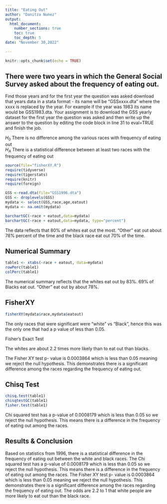```yaml
---
title: "Eating Out"
author: "Danitza Nunez"
output: 
  html_document:
    number_sections: true
    toc: true
    toc_depth: 5
date: "November 30,2022"    
    
---
```


```r
knitr::opts_chunk$set(echo = TRUE)
```

## There were two years in which the General Social Survey asked about the frequency of eating out.
Find those years and for the first year the question was asked download that years data in a stata format - its name will be "GSSxxxx.dta" where the xxxx is replaced by the year.  For example if the year was 1983 its name would be GSS1983.dta. Your assignment is to download the GSS yearly dataset for the first year the question was asked and then  write up the answer to the question by editing the  code block in line 31 to eval=TRUE and finish the job. 

$H_0$ There is no difference among the various races with frequency of eating out  
$H_A$ There is a statistical difference between at least two races with the frequency of eating out  



```r
source(file="fisherXY.R")
require(tidyverse)
require(tigerstats)
require(knitr)
require(foreign)
```
```r
GSS <-read.dta(file="GSS1996.dta")
GSS <- droplevels(GSS)
mydata <- select(GSS,race,age,eatout)
mydata <- na.omit(mydata)
```


```r
barchartGC(~race + eatout,data=mydata)
barchartGC(~race + eatout,data=mydata, type="percent")

```

The data reflects that 80% of whites eat out the most. "Other" eat out about 78% percent of the time and the black race eat out 70% of the time. 


## Numerical Summary 
```r
table1 <- xtabs(~race + eatout, data=mydata)
rowPerc(table1)
colPerc(table1)
```


The numerical summary reflects that the whites eat out by 83%.   69% of Blacks eat out. "Other" eat out by about 78%. 

## FisherXY

```r
fisherXY(mydata$race,mydata$eatout)
```

The only races that were significant were "white" vs "Black", hence this was the only one that had a p value of less than 0.05.

Fisher's Exact Test

The whites are about 2.2 times more likely than to eat out than blacks. 

The Fisher XY test p- value is 0.0003864 which is less than 0.05 meaning we reject the null hypothesis. This demonstrates there is a significant difference among the races regarding the frequency of eating out.

## Chisq Test

```r
chisq.test(table1)
chisqtestGC(table1)
fisher.test(table1)
```

Chi squared test has a p-value of 0.0008179 which is less than 0.05 so we reject the null hypothesis. This means there is a difference in the frequency of eating out among the races.   


## Results & Conclusion

 
Based on statistics from 1996, there is a statistical difference in the frequency of eating out between the white and black races. The Chi squared test has a p-value of 0.0008179 which is less than 0.05 so we reject the null hypothesis. This means there is a difference in the frequency of eating out among the races. The Fisher XY test p- value is 0.0003864 which is less than 0.05 meaning we reject the null hypothesis. This demonstrates there is a significant difference among the races regarding the frequency of eating out. The odds are 2.2 to 1 that white people are more likely to eat out than the black race. 


